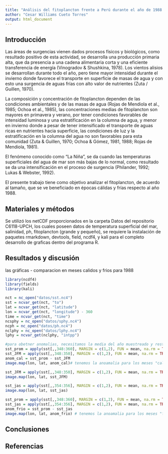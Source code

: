 ```yaml
---
title: "Análisis del fitoplancton frente a Perú durante el año de 1988 (aun por editar)"
author: "Cesar Williams Cueto Torres"
output: html_document
---
```


## Introducción

Las áreas de surgencias vienen dados procesos físicos y biológicos, como resultado positivo de esta actividad, se desarrolla una producción primaria alta, que da presencia a una cadena alimentaria corta y una eficiente transferencia de energía (Vinogradov & Shushkina, 1978).
Los vientos alisios se desarrollan durante todo el año, pero tiene mayor intensidad durante el invierno donde favorece el transporte en superficie de masas de agua y con esto una surgencia de aguas frías con alto valor de nutrientes (Zuta / Guillen, 1970).

La composición y concentración de fitoplancton dependen de las condiciones ambientales y de las masas de agua (Rojas de Mendiola et al., 1985; Ochoa et al., 1985), las concentraciones medias de fitoplancton son mayores en primavera y verano, por tener condiciones favorables de intensidad luminosa y una estratificación en la columna de agua, y menor en invierno donde a pesar de tener intensificado el transporte de aguas ricas en nutrientes hacia superficie, las condiciones de luz y la estratificación en la columna del agua no son favorables para esta comunidad (Zuta & Guillen, 1970; Ochoa & Gómez, 1981, 1988; Rojas de Mendiola, 1981).

El fenómeno conocido como “La Niña”, se da cuando las temperaturas superficiales del agua de mar son más bajas de lo normal, como resultado se da una intensificación en el proceso de surgencia (Philander, 1992; Lukas & Webster, 1992).

El presente trabajo tiene como objetivo analizar el fitoplancton, de acuerdo al tamaño, que se ve beneficiado en épocas cálidas y frías respecto al año 1988.


## Materiales y métodos

Se utilizó los netCDF proporcionados en la carpeta Datos del repositorio C6118-UPCH, los cuales poseen datos de temperatura superficial del mar, salinidad, ph, fitoplancton (grande y pequeño), se requiere la instalación de paquetes rmarkdown, devtools, field, ncdf4, y kali para el completo desarrollo de graficas dentro del programa R.

## Resultados y discusión
las gráficas - comparacion en meses calidos y frios para 1988

```r
library(ncdf4)
library(fields)
library(kali)
```

```r
nct = nc_open("datos/sst.nc4")
sst = ncvar_get(nct, "to")
lat = ncvar_get(nct, "latitude")
lon = ncvar_get(nct, "longitude") - 360
time = ncvar_get(nct, "time")
ncsphy = nc_open("datos/sphy.nc4")
ncph = nc_open("datos/ph.nc4")
nclphy = nc_open("datos/lphy.nc4")
lphy = ncvar_get(nclphy, "intpp")

```

```r
#para obetner anomalias, necesitamos la media del año muestreado y restarle nuestros valores, en este caso epoca fria y calida en el año
sst_prom = apply(sst[,,348:360], MARGIN = c(1,2), FUN = mean, na.rm = TRUE)
sst_JFM = apply(sst[,,348:350], MARGIN = c(1,2), FUN = mean, na.rm = TRUE)
anom_cal = sst_prom - sst_JFM
image.map(lon, lat, anom_cal)# tenemos la anoamalia para los meses "calidos" de ese año
```


```r
sst_JFM = apply(sst[,,348:350], MARGIN = c(1,2), FUN = mean, na.rm = TRUE) #calido
image.map(lon, lat, sst_JFM)
```

```r
sst_jas = apply(sst[,,354:356], MARGIN = c(1,2), FUN = mean, na.rm = TRUE) #frio
image.map(lon, lat, sst_jas)
```


```r
sst_prom = apply(sst[,,348:360], MARGIN = c(1,2), FUN = mean, na.rm = TRUE)
sst_jas = apply(sst[,,354:356], MARGIN = c(1,2), FUN = mean, na.rm = TRUE)
anom_frio = sst_prom - sst_jas
image.map(lon, lat, anom_frio) # tenemos la anoamalia para los meses "frios" de ese año
```



## Conclusiones

## Referencias


